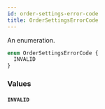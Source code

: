 ```yaml
---
id: order-settings-error-code
title: OrderSettingsErrorCode
---
```


An enumeration.

```graphql
enum OrderSettingsErrorCode {
  INVALID
}
```

### Values

#### `INVALID`

